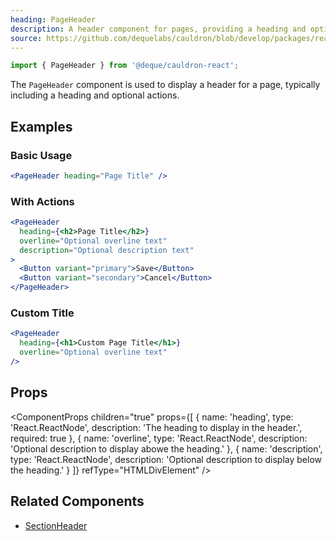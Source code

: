 ```yaml
---
heading: PageHeader
description: A header component for pages, providing a heading and optional actions.
source: https://github.com/dequelabs/cauldron/blob/develop/packages/react/src/components/PageHeader/index.tsx
---
```



```js
import { PageHeader } from '@deque/cauldron-react';
```

The `PageHeader` component is used to display a header for a page, typically including a heading and optional actions.

## Examples

### Basic Usage

```jsx example
<PageHeader heading="Page Title" />
```

### With Actions

```jsx example
<PageHeader
  heading={<h2>Page Title</h2>}
  overline="Optional overline text"
  description="Optional description text"
>
  <Button variant="primary">Save</Button>
  <Button variant="secondary">Cancel</Button>
</PageHeader>
```

### Custom Title

```jsx example
<PageHeader
  heading={<h1>Custom Page Title</h1>}
  overline="Optional overline text"
/>
```

## Props

<ComponentProps
  children="true"
  props={[
    {
      name: 'heading',
      type: 'React.ReactNode',
      description: 'The heading to display in the header.',
      required: true
    },
    {
      name: 'overline',
      type: 'React.ReactNode',
      description: 'Optional description to display abowe the heading.'
    },
    {
      name: 'description',
      type: 'React.ReactNode',
      description: 'Optional description to display below the heading.'
    }
  ]}
  refType="HTMLDivElement"
/>

## Related Components

- [SectionHeader](./SectionHeader)
